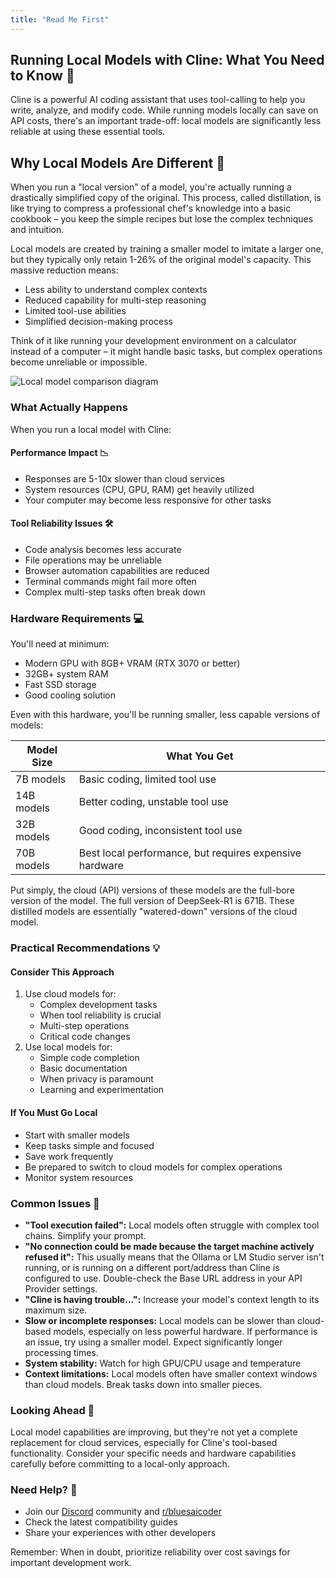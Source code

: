 ```yaml
---
title: "Read Me First"
---
```


## Running Local Models with Cline: What You Need to Know 🤖

Cline is a powerful AI coding assistant that uses tool-calling to help you write, analyze, and modify code. While running models locally can save on API costs, there's an important trade-off: local models are significantly less reliable at using these essential tools.

## Why Local Models Are Different 🔬

When you run a "local version" of a model, you're actually running a drastically simplified copy of the original. This process, called distillation, is like trying to compress a professional chef's knowledge into a basic cookbook – you keep the simple recipes but lose the complex techniques and intuition.

Local models are created by training a smaller model to imitate a larger one, but they typically only retain 1-26% of the original model's capacity. This massive reduction means:

-   Less ability to understand complex contexts
-   Reduced capability for multi-step reasoning
-   Limited tool-use abilities
-   Simplified decision-making process

Think of it like running your development environment on a calculator instead of a computer – it might handle basic tasks, but complex operations become unreliable or impossible.

<Frame>
	<img
		src="https://storage.googleapis.com/bluesaicoder_public_images/docs/assets/image%20(4).png"
		alt="Local model comparison diagram"
	/>
</Frame>

### What Actually Happens

When you run a local model with Cline:

#### Performance Impact 📉

-   Responses are 5-10x slower than cloud services
-   System resources (CPU, GPU, RAM) get heavily utilized
-   Your computer may become less responsive for other tasks

#### Tool Reliability Issues 🛠️

-   Code analysis becomes less accurate
-   File operations may be unreliable
-   Browser automation capabilities are reduced
-   Terminal commands might fail more often
-   Complex multi-step tasks often break down

### Hardware Requirements 💻

You'll need at minimum:

-   Modern GPU with 8GB+ VRAM (RTX 3070 or better)
-   32GB+ system RAM
-   Fast SSD storage
-   Good cooling solution

Even with this hardware, you'll be running smaller, less capable versions of models:

| Model Size | What You Get                                            |
| ---------- | ------------------------------------------------------- |
| 7B models  | Basic coding, limited tool use                          |
| 14B models | Better coding, unstable tool use                        |
| 32B models | Good coding, inconsistent tool use                      |
| 70B models | Best local performance, but requires expensive hardware |

Put simply, the cloud (API) versions of these models are the full-bore version of the model. The full version of DeepSeek-R1 is 671B. These distilled models are essentially "watered-down" versions of the cloud model.

### Practical Recommendations 💡

#### Consider This Approach

1. Use cloud models for:
    - Complex development tasks
    - When tool reliability is crucial
    - Multi-step operations
    - Critical code changes
2. Use local models for:
    - Simple code completion
    - Basic documentation
    - When privacy is paramount
    - Learning and experimentation

#### If You Must Go Local

-   Start with smaller models
-   Keep tasks simple and focused
-   Save work frequently
-   Be prepared to switch to cloud models for complex operations
-   Monitor system resources

### Common Issues 🚨

-   **"Tool execution failed":** Local models often struggle with complex tool chains. Simplify your prompt.
-   **"No connection could be made because the target machine actively refused it":** This usually means that the Ollama or LM Studio server isn't running, or is running on a different port/address than Cline is configured to use. Double-check the Base URL address in your API Provider settings.
-   **"Cline is having trouble...":** Increase your model's context length to its maximum size.
-   **Slow or incomplete responses:** Local models can be slower than cloud-based models, especially on less powerful hardware. If performance is an issue, try using a smaller model. Expect significantly longer processing times.
-   **System stability:** Watch for high GPU/CPU usage and temperature
-   **Context limitations:** Local models often have smaller context windows than cloud models. Break tasks down into smaller pieces.

### Looking Ahead 🔮

Local model capabilities are improving, but they're not yet a complete replacement for cloud services, especially for Cline's tool-based functionality. Consider your specific needs and hardware capabilities carefully before committing to a local-only approach.

### Need Help? 🤝

-   Join our [Discord](https://discord.gg/bluesaicoder) community and [r/bluesaicoder](https://www.reddit.com/r/CLine/)
-   Check the latest compatibility guides
-   Share your experiences with other developers

Remember: When in doubt, prioritize reliability over cost savings for important development work.
